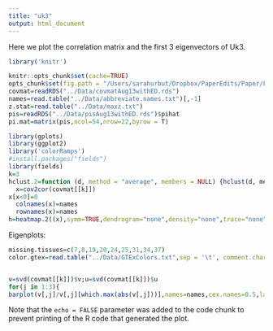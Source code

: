```yaml
---
title: "uk3"
output: html_document
---
```

Here we plot the correlation matrix and the first 3 eigenvectors of Uk3.

```r
library('knitr')

knitr::opts_chunk$set(cache=TRUE)
opts_chunk$set(fig.path = "/Users/sarahurbut/Dropbox/PaperEdits/Paper/Figures/") 
covmat=readRDS("../Data/covmatAug13withED.rds")
names=read.table("../Data/abbreviate.names.txt")[,-1]
z.stat=read.table("../Data/maxz.txt")
pis=readRDS("../Data/pisAug13withED.rds")$pihat
pi.mat=matrix(pis,ncol=54,nrow=22,byrow = T)
```

```r
library(gplots)
library(ggplot2)
library('colorRamps')
#install.packages("fields")
library(fields)
k=3
hclust.2=function (d, method = "average", members = NULL) {hclust(d, method, members)}
  x=cov2cor(covmat[[k]])
x[x<0]=0
  colnames(x)=names
  rownames(x)=names
h=heatmap.2((x),symm=TRUE,dendrogram="none",density="none",trace="none",col=blue2green(256),main=paste0("Cov2CorU",k,"pihat=",round(colSums(pi.mat)[k],2)),cexRow=0.5,cexCol=0.5,hclustfun = hclust.2)
```

Eigenplots:

```r
missing.tissues=c(7,8,19,20,24,25,31,34,37)
color.gtex=read.table("../Data/GTExColors.txt",sep = '\t', comment.char = '')[-missing.tissues,]


v=svd(covmat[[k]])$v;u=svd(covmat[[k]])$u
for(j in 1:3){
barplot(v[,j]/v[,j][which.max(abs(v[,j]))],names=names,cex.names=0.5,las=2,main=paste0("EigenVector",j,"Uk",k),col = as.character(color.gtex[,2]))}

```


Note that the `echo = FALSE` parameter was added to the code chunk to prevent printing of the R code that generated the plot.
